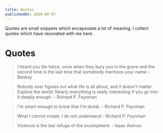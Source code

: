 ```yaml
---
title: Quotes
publishedAt: 2018-08-07
---
```


Quotes are small snippets which encapsulate a lot of meaning. I collect quotes
which have resonated with me here.

# Quotes

> I heard you die twice, once when they bury you in the grave and the second time is the last time that somebody mentions your name - Banksy

> Nobody ever figures out what life is all about, and it doesn't matter. Explore the world. Nearly everything is really interesting if you go into it deeply enough. - Richard P. Feynman

> I'm smart enough to know that I'm dumb. - Richard P. Feynman

> What I cannot create, I do not understand - Richard P. Feynman

> Violence is the last refuge of the incompetent. - Isaac Asimov
